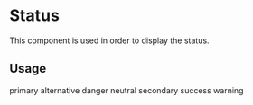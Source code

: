 <!--- Status.stories.mdx --->


<Meta title="components/Status" />

# Status

This component is used in order to display the status.

## Usage

<Canvas>
  <Story name="base">
    <Flex>
      <Status variant="primary" />
      <Text>primary</Text>
    </Flex>
    <Flex>
      <Status variant="alternative" />
      <Text>alternative</Text>
    </Flex>
    <Flex>
      <Status variant="danger" />
      <Text>danger</Text>
    </Flex>
    <Flex>
      <Status variant="neutral" />
      <Text>neutral</Text>
    </Flex>
    <Flex>
      <Status variant="secondary" />
      <Text>secondary</Text>
    </Flex>
    <Flex>
      <Status variant="success" />
      <Text>success</Text>
    </Flex>
    <Flex>
      <Status variant="warning" />
      <Text>warning</Text>
    </Flex>
  </Story>
</Canvas>
